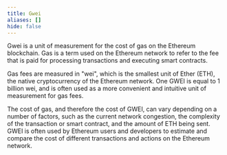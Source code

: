 ```yaml
---
title: Gwei
aliases: []
hide: false
---
```




Gwei is a unit of measurement for the cost of gas on the Ethereum blockchain. Gas is a term used on the Ethereum network to refer to the fee that is paid for processing transactions and executing smart contracts.&#x20;

Gas fees are measured in "wei", which is the smallest unit of Ether (ETH), the native cryptocurrency of the Ethereum network. One GWEI is equal to 1 billion wei, and is often used as a more convenient and intuitive unit of measurement for gas fees.&#x20;

The cost of gas, and therefore the cost of GWEI, can vary depending on a number of factors, such as the current network congestion, the complexity of the transaction or smart contract, and the amount of ETH being sent. GWEI is often used by Ethereum users and developers to estimate and compare the cost of different transactions and actions on the Ethereum network.
